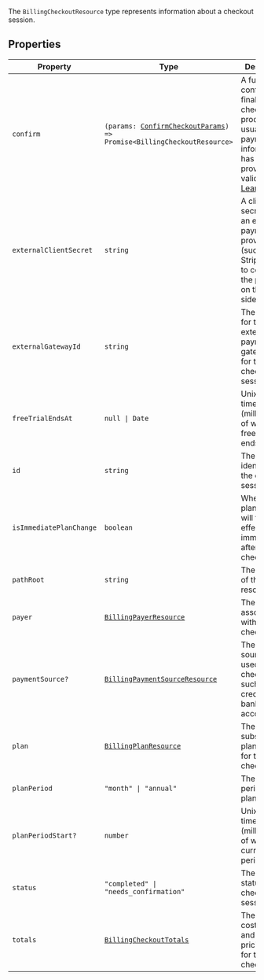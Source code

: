 The `BillingCheckoutResource` type represents information about a checkout session.

## Properties

| Property                                                   | Type                                                                                                                                                        | Description                                                                                                                                         |
| ---------------------------------------------------------- | ----------------------------------------------------------------------------------------------------------------------------------------------------------- | --------------------------------------------------------------------------------------------------------------------------------------------------- |
| <a id="confirm"></a> `confirm`                             | <code>(params: [ConfirmCheckoutParams](/docs/reference/javascript/types/billing-checkout-resource#parameters)) => Promise\<BillingCheckoutResource\></code> | A function to confirm and finalize the checkout process, usually after payment information has been provided and validated. [Learn more.](#confirm) |
| <a id="externalclientsecret"></a> `externalClientSecret`   | `string`                                                                                                                                                    | A client secret from an external payment provider (such as Stripe) used to complete the payment on the client-side.                                 |
| <a id="externalgatewayid"></a> `externalGatewayId`         | `string`                                                                                                                                                    | The identifier for the external payment gateway used for this checkout session.                                                                     |
| <a id="freetrialendsat"></a> `freeTrialEndsAt`             | <code>null \| Date</code>                                                                                                                                   | Unix timestamp (milliseconds) of when the free trial ends.                                                                                          |
| <a id="id"></a> `id`                                       | `string`                                                                                                                                                    | The unique identifier for the checkout session.                                                                                                     |
| <a id="isimmediateplanchange"></a> `isImmediatePlanChange` | `boolean`                                                                                                                                                   | Whether the plan change will take effect immediately after checkout.                                                                                |
| <a id="pathroot"></a> `pathRoot`                           | `string`                                                                                                                                                    | The root path of the resource.                                                                                                                      |
| <a id="payer"></a> `payer`                                 | [`BillingPayerResource`](/docs/reference/javascript/types/billing-payer-resource)                                                                           | The payer associated with the checkout.                                                                                                             |
| <a id="paymentsource"></a> `paymentSource?`                | [`BillingPaymentSourceResource`](/docs/reference/javascript/types/billing-payment-source-resource)                                                          | The payment source being used for the checkout, such as a credit card or bank account.                                                              |
| <a id="plan"></a> `plan`                                   | [`BillingPlanResource`](/docs/reference/javascript/types/billing-plan-resource)                                                                             | The subscription plan details for the checkout.                                                                                                     |
| <a id="planperiod"></a> `planPeriod`                       | <code>"month" \| "annual"</code>                                                                                                                            | The billing period for the plan.                                                                                                                    |
| <a id="planperiodstart"></a> `planPeriodStart?`            | `number`                                                                                                                                                    | Unix timestamp (milliseconds) of when the current period starts.                                                                                    |
| <a id="status"></a> `status`                               | <code>"completed" \| "needs_confirmation"</code>                                                                                                            | The current status of the checkout session.                                                                                                         |
| <a id="totals"></a> `totals`                               | [`BillingCheckoutTotals`](/docs/reference/javascript/types/billing-checkout-totals)                                                                         | The total costs, taxes, and other pricing details for the checkout.                                                                                 |
